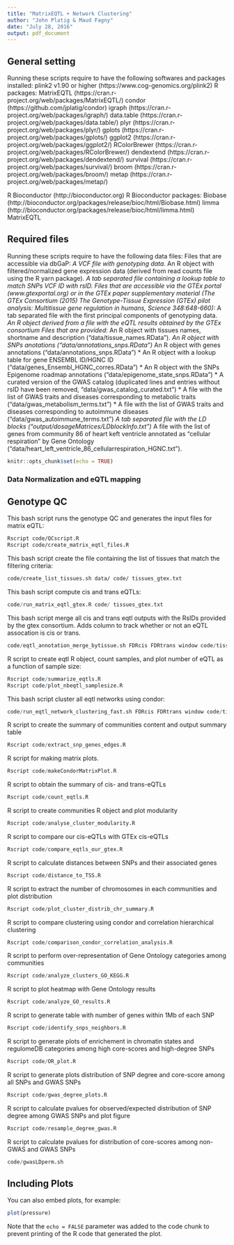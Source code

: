 ```yaml
---
title: "MatrixEQTL + Network Clustering"
author: "John Platig & Maud Fagny"
date: "July 28, 2016"
output: pdf_document
---
```

## General setting
Running these scripts require to have the following softwares and packages installed:
plink2 v1.90 or higher (https://www.cog-genomics.org/plink2)
R packages:
MatrixEQTL (https://cran.r-project.org/web/packages/MatrixEQTL/)
condor (https://github.com/jplatig/condor)
igraph (https://cran.r-project.org/web/packages/igraph/)
data.table (https://cran.r-project.org/web/packages/data.table/)
plyr (https://cran.r-project.org/web/packages/plyr/)
gplots (https://cran.r-project.org/web/packages/gplots/)
ggplot2 (https://cran.r-project.org/web/packages/ggplot2/)
RColorBrewer (https://cran.r-project.org/web/packages/RColorBrewer/)
dendextend (https://cran.r-project.org/web/packages/dendextend/)
survival (https://cran.r-project.org/web/packages/survival/)
broom (https://cran.r-project.org/web/packages/broom/)
metap (https://cran.r-project.org/web/packages/metap/)

R Bioconductor (http://bioconductor.org)
R Bioconductor packages:
Biobase (http://bioconductor.org/packages/release/bioc/html/Biobase.html)
limma (http://bioconductor.org/packages/release/bioc/html/limma.html)
MatrixEQTL

## Required files
Running these scripts require to have the following data files:
Files that are accessible via dbGaP:
*A VCF file with genotyping data.
*An R object with filtered/normalized gene expression data (derived from read counts file using the R yarn package).
*A tab separated file containing a lookup table to match SNPs VCF ID with rsID.
Files that are accessible via the GTEx portal (www.gtexportal.org) or in the GTEx paper supplementary material (The GTEx Consortium (2015) The Genotype-Tissue Expression (GTEx) pilot analysis: Multitissue gene regulation in humans, Science 348:648-660):
*A tab separated file with the first principal components of genotyping data.
*An R object derived from a file with the eQTL results obtained by the GTEx consortium
Files that are provided:
*An R object with tissues names, shortname and description ("data/tissue_names.RData").
*An R object with SNPs anotations ("data/annotations_snps.RData")
* An R object with genes annotations ("data/annotations_snps.RData")
* An R object with a lookup table for gene ENSEMBL ID/HGNC ID ("data/genes_Ensembl_HGNC_corres.RData")
* An R object with the SNPs Epigenome roadmap annotations ("data/epigenome_state_snps.RData")
* A curated version of the GWAS catalog (duplicated lines and entries without rsID have been removed, "data/gwas_catalog_curated.txt")
* A file with the list of GWAS traits and diseases corresponding to metabolic traits ("data/gwas_metabolism_terms.txt")
* A file with the list of GWAS traits and diseases corresponding to autoimmune diseases ("data/gwas_autoimmune_terms.txt")
*A tab separated file with the LD blocks ("output/dosageMatrices/LDblockInfo.txt")
*A file with the list of genes from community 86 of heart keft ventricle annotated as "cellular respiration" by Gene Ontology ("data/heart_left_ventricle_86_cellularrespiration_HGNC.txt").


```r
knitr::opts_chunk$set(echo = TRUE)
```

### Data Normalization and eQTL mapping
## Genotype QC 
This bash script runs the genotype QC and generates the input files for matrix eQTL:
```bash
Rscript code/QCscript.R 
Rscript code/create_matrix_eqtl_files.R
```

This bash script create the file containing the list of tissues that match the filtering criteria:
```bash
code/create_list_tissues.sh data/ code/ tissues_gtex.txt 
```

This bash script compute cis and trans eQTLs:
```r

code/run_matrix_eqtl_gtex.R code/ tissues_gtex.txt 
```

This bash script merge all cis and trans eqtl outputs with the RsIDs provided by the gtex consortium. Adds column to track whether or not an eQTL assocation is cis or trans.
```r

code/eqtl_annotation_merge_bytissue.sh FDRcis FDRtrans window code/tissues_gtex.txt rna.dir eqtl.dir lookup

```

R script to create eqtl R object, count samples, and plot number of eQTL as a function of sample size:
```r

Rscript code/summarize_eqtls.R
Rscript code/plot_nbeqtl_samplesize.R

```

This bash script cluster all eqtl networks using condor:
```r

code/run_eqtl_network_clustering_fast.sh FDRcis FDRtrans window code/tissues_gtex.txt eqtl.dir FALSE

```

R script to create the summary of communities content and output summary table
```r

Rscript code/extract_snp_genes_edges.R

```

R script for making matrix plots.
```r
Rscript code/makeCondorMatrixPlot.R 

```

R script to obtain the summary of cis- and trans-eQTLs
```r

Rscript code/count_eqtls.R

```

R script to create communities R object and plot modularity
```r

Rscript code/analyse_cluster_modularity.R

```

R script to compare our cis-eQTLs with GTEx cis-eQTLs
```r

Rscript code/compare_eqtls_our_gtex.R
```

R script to calculate distances between SNPs and their associated genes
```r

Rscript code/distance_to_TSS.R

```

R script to extract the number of chromosomes in each communities and plot distribution
```r

Rscript code/plot_cluster_distrib_chr_summary.R

```

R script to compare clustering using condor and correlation hierarchical clustering
```r

Rscript code/comparison_condor_correlation_analysis.R

```

R script to perform over-representation of Gene Ontology categories among communities
```r

Rscript code/analyze_clusters_GO_KEGG.R

```

R script to plot heatmap with Gene Ontology results
```r

Rscript code/analyze_GO_results.R	

```

R script to generate table with number of genes within 1Mb of each SNP
```r

Rscript code/identify_snps_neighbors.R	

```

R script to generate plots of enrichement in chromatin states and regulomeDB categories among high core-scores and high-degree SNPs
```r

Rscript code/OR_plot.R	

```

R script to generate plots distribution of SNP degree and core-score among all SNPs and GWAS SNPs
```r

Rscript code/gwas_degree_plots.R

```

R script to calculate pvalues for observed/expected distribution of SNP degree among GWAS SNPs and plot figure
```r

Rscript code/resample_degree_gwas.R

```

R script to calculate pvalues for distribution of core-scores among non-GWAS and GWAS SNPs
```r

code/gwasLDperm.sh

```

## Including Plots

You can also embed plots, for example:

```r
plot(pressure)
```

Note that the `echo = FALSE` parameter was added to the code chunk to prevent printing of the R code that generated the plot.
